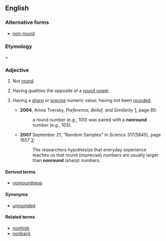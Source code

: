 ==English==

===Alternative forms===
* [[non-round]]

===Etymology===
{{m|en|non-}} + {{m|en|round}}

===Adjective===
{{en-adj|-}}

# {{qualifier|of a shape}} Not [[round]].
# {{label|en|phonetics|of a vowel}} Having qualities the opposite of a [[round vowel]].
# {{label|en|psychology|of a number}} Having a [[sharp]] or [[precise]] numeric value; having not been [[rounded]].
#* '''2004''', Amos Tversky, ''Preference, Belief, and Similarity'' [http://books.google.com/books?id=OCXAgA3sigIC], page 85:
#*: a round number (e.g., 100) was paired with a '''nonround''' number (e.g., 103).
#* '''2007''' September 21, "Random Samples" in ''Science'' 317(5845), page 1657 [http://www.sciencemag.org/cgi/content/full/317/5845/1657b]:
#*: The researchers hypothesize that everyday experience teaches us that round (imprecise) numbers are usually larger than '''nonround''' (sharp) numbers.

====Derived terms====
* [[nonroundness]]

====Synonyms====
* [[unrounded]]

====Related terms====
* [[nonhigh]]
* [[nonback]]